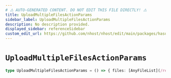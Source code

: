 ```yaml
---
# ⚠️ AUTO-GENERATED CONTENT. DO NOT EDIT THIS FILE DIRECTLY! ⚠️
title: UploadMultipleFilesActionParams
sidebar_label: UploadMultipleFilesActionParams
description: No description provided.
displayed_sidebar: referenceSidebar
custom_edit_url: https://github.com/nhost/nhost/edit/main/packages/hasura-storage-js/src/promises/multiple-files-upload.ts#L41
---
```


# `UploadMultipleFilesActionParams`

```ts
type UploadMultipleFilesActionParams = () => { files: [AnyFileList](/reference/docgen/nextjs/types/any-file-list), bucketId: string }
```
